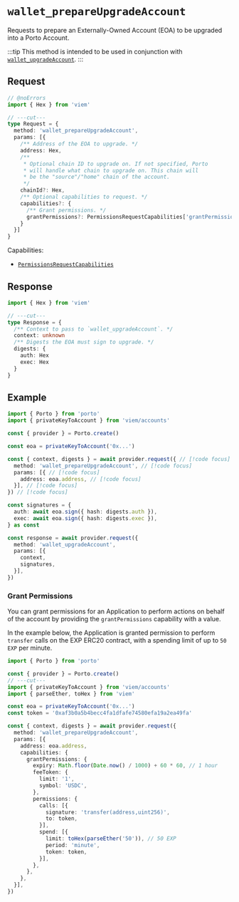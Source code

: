 # `wallet_prepareUpgradeAccount`

Requests to prepare an Externally-Owned Account (EOA) to be upgraded into a Porto Account.

:::tip
This method is intended to be used in conjunction with [`wallet_upgradeAccount`](/sdk/rpc/wallet_upgradeAccount).
:::

## Request

```ts twoslash
// @noErrors
import { Hex } from 'viem'

// ---cut---
type Request = {
  method: 'wallet_prepareUpgradeAccount',
  params: [{
    /** Address of the EOA to upgrade. */
    address: Hex,
    /** 
     * Optional chain ID to upgrade on. If not specified, Porto 
     * will handle what chain to upgrade on. This chain will
     * be the "source"/"home" chain of the account.
     */
    chainId?: Hex,
    /** Optional capabilities to request. */
    capabilities?: {
      /** Grant permissions. */
      grantPermissions?: PermissionsRequestCapabilities['grantPermissions']
    }
  }]
}
```

Capabilities:

- [`PermissionsRequestCapabilities`](/sdk/rpc/capabilities#request-capabilities-1)

## Response

```ts twoslash
import { Hex } from 'viem'

// ---cut---
type Response = {
  /** Context to pass to `wallet_upgradeAccount`. */
  context: unknown
  /** Digests the EOA must sign to upgrade. */
  digests: {
    auth: Hex
    exec: Hex
  }
}
```

## Example

```ts twoslash
import { Porto } from 'porto'
import { privateKeyToAccount } from 'viem/accounts'

const { provider } = Porto.create()

const eoa = privateKeyToAccount('0x...')

const { context, digests } = await provider.request({ // [!code focus]
  method: 'wallet_prepareUpgradeAccount', // [!code focus]
  params: [{ // [!code focus]
    address: eoa.address, // [!code focus]
  }], // [!code focus]
}) // [!code focus]

const signatures = {
  auth: await eoa.sign({ hash: digests.auth }),
  exec: await eoa.sign({ hash: digests.exec }),
} as const

const response = await provider.request({
  method: 'wallet_upgradeAccount',
  params: [{
    context,
    signatures,
  }],
})
```

### Grant Permissions

You can grant permissions for an Application to perform actions on behalf of the account
by providing the `grantPermissions` capability with a value.

In the example below, the Application is granted permission to perform `transfer` calls on the EXP ERC20 contract,
with a spending limit of up to `50 EXP` per minute.

```ts twoslash
import { Porto } from 'porto'

const { provider } = Porto.create()
// ---cut---
import { privateKeyToAccount } from 'viem/accounts'
import { parseEther, toHex } from 'viem'

const eoa = privateKeyToAccount('0x...')
const token = '0xaf3b0a5b4becc4fa1dfafe74580efa19a2ea49fa'

const { context, digests } = await provider.request({
  method: 'wallet_prepareUpgradeAccount',
  params: [{
    address: eoa.address,
    capabilities: {
      grantPermissions: {
        expiry: Math.floor(Date.now() / 1000) + 60 * 60, // 1 hour
        feeToken: { 
          limit: '1',  
          symbol: 'USDC', 
        }, 
        permissions: {
          calls: [{ 
            signature: 'transfer(address,uint256)',
            to: token,
          }],
          spend: [{ 
            limit: toHex(parseEther('50')), // 50 EXP
            period: 'minute',
            token: token,
          }],
        },
      },
    },
  }],
})
```
